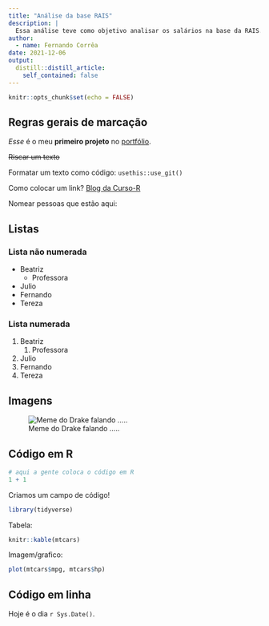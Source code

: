 ```yaml
---
title: "Análise da base RAIS"
description: |
  Essa análise teve como objetivo analisar os salários na base da RAIS. Esse projeto foi feito na Semana Data Science na Prática da Curso-R
author:
  - name: Fernando Corrêa
date: 2021-12-06
output:
  distill::distill_article:
    self_contained: false
---
```


```r
knitr::opts_chunk$set(echo = FALSE)
```

## Regras gerais de marcação

*Esse* é o meu **primeiro projeto** no [portfólio]{.ul}.

~~Riscar um texto~~

Formatar um texto como código: `usethis::use_git()`

Como colocar um link? [Blog da Curso-R](https://blog.curso-r.com/)

Nomear pessoas que estão aqui:

## Listas

### Lista não numerada

-   Beatriz
    - Professora
-   Julio
-   Fernando
-   Tereza

### Lista numerada

1.  Beatriz
    1. Professora
2.  Julio
3.  Fernando
4.  Tereza

## Imagens

![Meme do Drake falando .....](https://blog.curso-r.com/images/posts/banner/API-drake.jpeg)

## Código em R

```r
# aqui a gente coloca o código em R
1 + 1
```

Criamos um campo de código!

```r
library(tidyverse)
```

Tabela:

```r
knitr::kable(mtcars) 
```



Imagem/grafico:

```r
plot(mtcars$mpg, mtcars$hp)
```

## Código em linha

Hoje é o dia `r Sys.Date()`.
